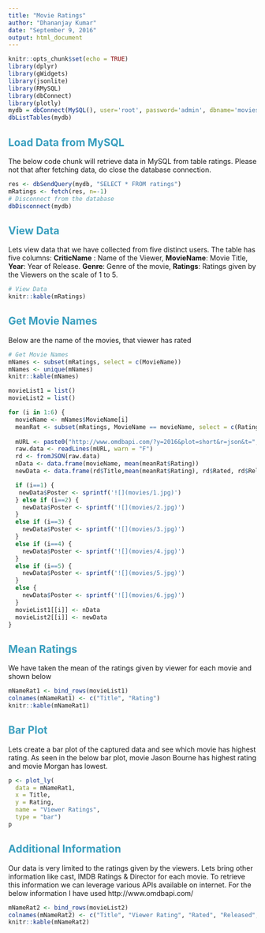 ```yaml
---
title: "Movie Ratings"
author: "Dhananjay Kumar"
date: "September 9, 2016"
output: html_document
---
```


```r
knitr::opts_chunk$set(echo = TRUE)
library(dplyr)
library(gWidgets)
library(jsonlite)
library(RMySQL)
library(dbConnect)
library(plotly)
mydb = dbConnect(MySQL(), user='root', password='admin', dbname='movies', host='localhost')
dbListTables(mydb)
```

## <span style="color:#3a9fbf">Load Data from MySQL</span>
The below code chunk will retrieve data in MySQL from table ratings. Please not that after fetching data, do close the database connection.
```r
res <- dbSendQuery(mydb, "SELECT * FROM ratings")
mRatings <- fetch(res, n=-1)
# Disconnect from the database
dbDisconnect(mydb)
```

## <span style="color:#3a9fbf">View Data</span>
Lets view data that we have collected from five distinct users. The table has five columns: **CriticName** : Name of the Viewer, **MovieName**: Movie Title, **Year**: Year of Release. **Genre**: Genre of the movie, **Ratings**: Ratings given by the Viewers on the scale of 1 to 5.
```r
# View Data
knitr::kable(mRatings)
```

## <span style="color:#3a9fbf">Get Movie Names</span>
Below are the name of the movies, that viewer has rated
```r
# Get Movie Names
mNames <- subset(mRatings, select = c(MovieName))
mNames <- unique(mNames)
knitr::kable(mNames)
```

```r

movieList1 = list()
movieList2 = list()

for (i in 1:6) {
  movieName <- mNames$MovieName[i]
  meanRat <- subset(mRatings, MovieName == movieName, select = c(Rating))
  
  mURL <- paste0("http://www.omdbapi.com/?y=2016&plot=short&r=json&t=",movieName)
  raw.data <- readLines(mURL, warn = "F")
  rd <- fromJSON(raw.data)
  nData <- data.frame(movieName, mean(meanRat$Rating))
  newData <- data.frame(rd$Title,mean(meanRat$Rating), rd$Rated, rd$Released, rd$Director, rd$Actors, rd$imdbRating )

  if (i==1) {
   newData$Poster <- sprintf('![](movies/1.jpg)')
  } else if (i==2) {
    newData$Poster <- sprintf('![](movies/2.jpg)')
  } 
  else if (i==3) {
    newData$Poster <- sprintf('![](movies/3.jpg)')
  } 
  else if (i==4) {
    newData$Poster <- sprintf('![](movies/4.jpg)')
  } 
  else if (i==5) {
    newData$Poster <- sprintf('![](movies/5.jpg)')
  } 
  else {
    newData$Poster <- sprintf('![](movies/6.jpg)')
  } 
  movieList1[[i]] <- nData
  movieList2[[i]] <- newData
}

```

## <span style="color:#3a9fbf">Mean Ratings</span> 
We have taken the mean of the ratings given by viewer for each movie and shown below
```r
mNameRat1 <- bind_rows(movieList1)
colnames(mNameRat1) <- c("Title", "Rating")
knitr::kable(mNameRat1)
```

## <span style="color:#3a9fbf">Bar Plot</span>
Lets create a bar plot of the captured data and see which movie has highest rating. As seen in the below bar plot, movie Jason Bourne has highest rating and movie Morgan has lowest.
```r
p <- plot_ly(
  data = mNameRat1,
  x = Title,
  y = Rating,
  name = "Viewer Ratings",
  type = "bar") 
p
```

## <span style="color:#3a9fbf">Additional Information</span>
Our data is very limited to the ratings given by the viewers. Lets bring other information like cast, IMDB Ratings & Director for each movie. To retrieve this information we can leverage various APIs available on internet. For the below information I have used http://www.omdbapi.com/
```r
mNameRat2 <- bind_rows(movieList2)
colnames(mNameRat2) <- c("Title", "Viewer Rating", "Rated", "Released", "Director","Cast","IMDB Rating","Poster")
knitr::kable(mNameRat2)
```

